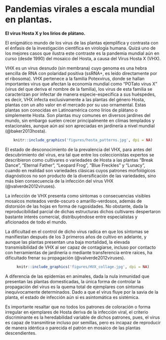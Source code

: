 # Pandemias virales a escala mundial en plantas. {#plantPand}

**El virus Hosta X y los lirios de plátano.** 

El enigmático mundo de los virus de las plantas ejemplifica y contrasta con el énfasis de la investigación científica en virología humana. Quizá uno de los mejores casos que ilustra este contraste es la pandemia mundial aún en curso (desde 1990) del mosaico del Hosta, a causa del Virus Hosta X (VHX). 

VHX es un virus desnudo (sin membrana) cuyo genoma es una hebra sencilla de RNA con polaridad positiva (ssRNA+, es leído directamente por el ribosoma). VHX pertenece a la familia Potexvirus, donde se hallan importantes virus que afectan la economía mundial como "POTato virus X" (virus del que deriva el nombre de la familia), los virus de esta familia se caracterizan por infectar de manera especie-específica a sus huéspedes, es decir, VHX infecta exclusivamente a las plantas del género Hosta, plantas con un alto valor en el mercado por su uso ornamental. Estas plantas son conocidas en Latinoamérica como lirios de plátano o simplemente Hosta. Son plantas muy comunes en diversos jardines del mundo, sin embargo suelen crecer principalmente en climas templados y  estacionales, aunque aún así son apreciadas en jardinería a nivel mundial (@baker2013hosta). 

<center>
```r
knitr::include_graphics('figures/hosta_patterns.jpg', dpi = NA)
```
</center>
El estado de desconocimiento de la prevalencia del VHX, para antes del descubrimiento del virus, era tal que entre los coleccionistas expertos se describieron como cultivares o variedades de Hosta a las plantas "Break Dance", "Eternal Father", "Leopard Frog", "Blue Freckles" y "Lunacy", cuando en realidad son variedades clásicas cuyos patrones morfológicos diagnósticos no son producto de la diversificación de las variedades, sino más bien consecuencia de la infección del virus VHX (@valverde2012viruses). 

La infección de VHX presenta como síntomas o consecuencias visibles mosaicos moteados verde-oscuro o amarillo-verdosos, además de distorsión de las hojas en forma de rugosidades. No obstante, dada la reproducibilidad parcial de dichas estructuras dichos cultivares despertaron bastante interés comercial, distribuyéndose entre especialistas y aficionados de todo el mundo. 

La dificultad en el control de dicho virus radica en que los síntomas se manifiestan después de los 3 primeros años de cultivo en adelante, y aunque las plantas presentan una baja mortalidad, la  elevada transmisibilidad de VHX al ser capaz de contagiarse, incluso por contacto con herramientas de jardinería o mediante transferencia entre raíces, ha dificultado frenar su propagación (@valverde2012viruses).

<center>
```r
knitr::include_graphics('figures/HVX_collage.jpg', dpi = NA)
```

</center>
A diferencia de las epidemias en animales, dada la nula inmunidad que presentan las plantas domesticadas, la única forma de controlar la propagación del virus es la quema total de ejemplares con síntomas inequívocamente determinados. Dado a que el virus fluye por la savia de la planta, el estado de infección aún si es asintomática es sistémica. 

Es importante resaltar que no todos los patrones de coloración o forma irregular en ejemplares de Hosta deriva de la infección viral, el criterio discriminante es la heredabilidad variable de dichos patrones, pues, el virus es capaz de transmitirse incluso por semillas, pero es incapaz de reproducir de manera idéntica o parecida el patrón en mosaico de las plantas descendientes.


<!--

https://www.delvalhosta.org/_files/ugd/b40163_246f14d22a564e48b0ee89811c926ef0.pdf 

https://en.wikipedia.org/wiki/Hosta_virus_X 
https://en.wikipedia.org/wiki/Hosta
http://www.hostalibrary.org/firstlook/HVX.htm 
http://www.hostalibrary.org/Disease/PestV.htm
https://growingtogetherwithdonkinzler.wordpress.com/2017/11/13/new-hosta-disease-becoming-a-serious-epidemic/
https://www.waltersgardens.com/article.php?ID=73
--> 
